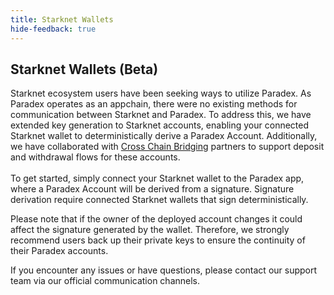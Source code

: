 ```yaml
---
title: Starknet Wallets
hide-feedback: true
---
```


## Starknet Wallets (Beta)

Starknet ecosystem users have been seeking ways to utilize Paradex. As Paradex operates as an appchain, there were no existing methods for communication between Starknet and Paradex. To address this, we have extended key generation to Starknet accounts, enabling your connected Starknet wallet to deterministically derive a Paradex Account. Additionally, we have collaborated with [Cross Chain Bridging](/documentation/accounts/deposits-and-withdrawals/cross-chain-bridging) partners to support deposit and withdrawal flows for these accounts.\
\
To get started, simply connect your Starknet wallet to the Paradex app, where a Paradex Account will be derived from a signature. Signature derivation require connected Starknet wallets that sign deterministically.

<Warning>
Please note that if the owner of the deployed account changes it could affect the signature generated by the wallet. Therefore, we strongly recommend users back up their private keys to ensure the continuity of their Paradex accounts.

If you encounter any issues or have questions, please contact our support team via our official communication channels.
</Warning>
